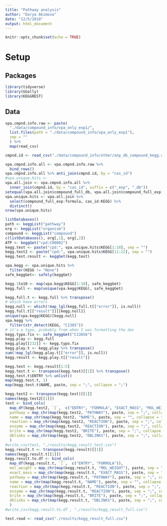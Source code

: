 ```yaml
---
title: "Pathway analysis"
author: "Darya Akimova"
date: "12/5/2018"
output: html_document
---
```


```r
knitr::opts_chunk$set(echo = TRUE)
```


# Setup

## Packages

```r
library(tidyverse)
library(GGally)
library(KEGGREST)
```


## Data

```r
vpa.cmpnd.info.raw <- paste(
  "./data/compound_info/vpa_only_exp1/", 
  list.files(path = "./data/compound_info/vpa_only_exp1"), 
  sep = ""
  ) %>% 
  map(read_csv)

cmpnd.id <- read_csv("./data/compound_info/other/anp_db_compound_kegg.csv")
```


```r
vpa.cmpnd.info.all <- vpa.cmpnd.info.raw %>% 
  bind_rows()
vpa.cmpnd.info.all %>% anti_join(cmpnd.id, by = "cas_id")
#vpa.unique.hits <- 
vpa.all.join <- vpa.cmpnd.info.all %>%
  inner_join(cmpnd.id, by = "cas_id", suffix = c("_exp", "_db"))
setequal(vpa.all.join$compound_full_db, vpa.all.join$compound_full_exp)
vpa.unique.hits <- vpa.all.join %>% 
  select(compound_full_exp:formula, cas_id:KEGG) %>% 
  distinct()
nrow(vpa.unique.hits)
```

```r
listDatabases()
path <- keggList("pathway")
org <- keggList("organism")
compound <- keggList("compound")
c(listDatabases(), org[,1], org[,2])
ATP <- keggGet("cpd:C00002")
kegg.test <- paste("cpd:", vpa.unique.hits$KEGG[1:10], sep = "")
kegg.test2 <- paste("cpd:", vpa.unique.hits$KEGG[11:22], sep = "")
kegg.test.result <- keggGet(kegg.test)
```



```r
vpa.kegg <- vpa.unique.hits %>% 
  filter(KEGG != "None")
safe_keggGet<- safely(keggGet)

kegg.1to10 <- map(vpa.kegg$KEGG[1:10], safe_keggGet)
kegg.full <- map(unique(vpa.kegg$KEGG), safe_keggGet)
```


```r
kegg.full.t <- kegg.full %>% transpose()
# which have errors
kegg.null <- which(!map_lgl(kegg.full.t[["error"]], is.null))
kegg.full.t[["result"]][[kegg.null]]
unique(vpa.kegg$KEGG)[kegg.null]
vpa.kegg %>% 
  filter(str_detect(KEGG, "C1385"))
# it's a typo, probably from when I was formatting the doc
kegg.typo.fix <- safe_keggGet("C13856")
kegg.play <- kegg.full
kegg.play[[232]] <- kegg.typo.fix
kegg.play.t <- kegg.play %>% transpose()
sum(!map_lgl(kegg.play.t[["error"]], is.null))
kegg.result <- kegg.play.t[["result"]]

kegg.test <- kegg.result[1:5]
kegg.test.t <- transpose(kegg.test)[[1]] %>% transpose()
kegg.test.t$ENTRY %>% unlist()
map(kegg.test.t, 1)
map(kegg.test.t$NAME, paste, sep = ";", collapse = ";")

kegg.test2 <- transpose(kegg.test)[[1]]
names(kegg.test2[[1]])
test <- bind_cols(
  map_df(kegg.test2, `[`,  c("ENTRY", "FORMULA", "EXACT_MASS", "MOL_WEIGHT")), 
  pathway = map_chr(map(kegg.test2, "PATHWAY"), paste, sep = ";", collapse = ";"),
  name = map_chr(map(kegg.test2, "NAME"), paste, sep = "", collapse = ""),
  reaction = map_chr(map(kegg.test2, "REACTION"), paste, sep = ";", collapse = ";"),
  enzyme = map_chr(map(kegg.test2, "REACTION"), paste, sep = ";", collapse = ";"),
  brite = map_chr(map(kegg.test2, "BRITE"), paste, sep = ";", collapse = ";"),
  dblinks = map_chr(map(kegg.test2, "DBLINKS"), paste, sep = ";", collapse = ";")
  )
#write_csv(test, "./results/kegg_result_test.csv")
kegg.result.t <- transpose(kegg.result)[[1]]
names(kegg.result.t[[1]])
kegg.result.to.df <- bind_cols(
  map_df(kegg.result.t, `[`,  c("ENTRY", "FORMULA")), 
  mol_weight = map_chr(map(kegg.result.t, "MOL_WEIGHT"), paste, sep = ";", collapse = ";"),
  exact_mass = map_chr(map(kegg.result.t, "EXACT_MASS"), paste, sep = ";", collapse = ";"),
  pathway = map_chr(map(kegg.result.t, "PATHWAY"), paste, sep = ";", collapse = ";"),
  name = map_chr(map(kegg.result.t, "NAME"), paste, sep = "", collapse = ""),
  reaction = map_chr(map(kegg.result.t, "REACTION"), paste, sep = ";", collapse = ";"),
  enzyme = map_chr(map(kegg.result.t, "REACTION"), paste, sep = ";", collapse = ";"),
  brite = map_chr(map(kegg.result.t, "BRITE"), paste, sep = ";", collapse = ";"),
  dblinks = map_chr(map(kegg.result.t, "DBLINKS"), paste, sep = ";", collapse = ";")
  )
#write_csv(kegg.result.to.df , "./results/kegg_result_full.csv")
```

```r
test.read <- read_csv("./results/kegg_result_full.csv")
```

